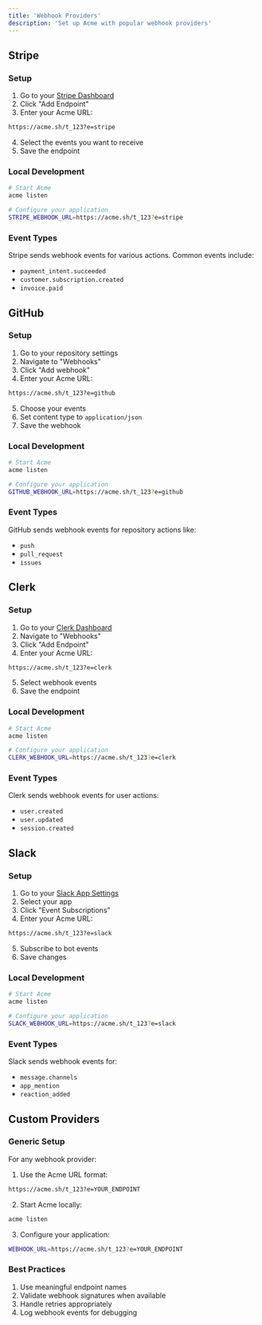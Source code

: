 ```yaml
---
title: 'Webhook Providers'
description: 'Set up Acme with popular webhook providers'
---
```


## Stripe

### Setup

1. Go to your [Stripe Dashboard](https://dashboard.stripe.com/webhooks)
2. Click "Add Endpoint"
3. Enter your Acme URL:
```bash
https://acme.sh/t_123?e=stripe
```
4. Select the events you want to receive
5. Save the endpoint

### Local Development

```bash
# Start Acme
acme listen

# Configure your application
STRIPE_WEBHOOK_URL=https://acme.sh/t_123?e=stripe
```

### Event Types

Stripe sends webhook events for various actions. Common events include:
- `payment_intent.succeeded`
- `customer.subscription.created`
- `invoice.paid`

## GitHub

### Setup

1. Go to your repository settings
2. Navigate to "Webhooks"
3. Click "Add webhook"
4. Enter your Acme URL:
```bash
https://acme.sh/t_123?e=github
```
5. Choose your events
6. Set content type to `application/json`
7. Save the webhook

### Local Development

```bash
# Start Acme
acme listen

# Configure your application
GITHUB_WEBHOOK_URL=https://acme.sh/t_123?e=github
```

### Event Types

GitHub sends webhook events for repository actions like:
- `push`
- `pull_request`
- `issues`

## Clerk

### Setup

1. Go to your [Clerk Dashboard](https://dashboard.clerk.dev)
2. Navigate to "Webhooks"
3. Click "Add Endpoint"
4. Enter your Acme URL:
```bash
https://acme.sh/t_123?e=clerk
```
5. Select webhook events
6. Save the endpoint

### Local Development

```bash
# Start Acme
acme listen

# Configure your application
CLERK_WEBHOOK_URL=https://acme.sh/t_123?e=clerk
```

### Event Types

Clerk sends webhook events for user actions:
- `user.created`
- `user.updated`
- `session.created`

## Slack

### Setup

1. Go to your [Slack App Settings](https://api.slack.com/apps)
2. Select your app
3. Click "Event Subscriptions"
4. Enter your Acme URL:
```bash
https://acme.sh/t_123?e=slack
```
5. Subscribe to bot events
6. Save changes

### Local Development

```bash
# Start Acme
acme listen

# Configure your application
SLACK_WEBHOOK_URL=https://acme.sh/t_123?e=slack
```

### Event Types

Slack sends webhook events for:
- `message.channels`
- `app_mention`
- `reaction_added`

## Custom Providers

### Generic Setup

For any webhook provider:

1. Use the Acme URL format:
```bash
https://acme.sh/t_123?e=YOUR_ENDPOINT
```

2. Start Acme locally:
```bash
acme listen
```

3. Configure your application:
```bash
WEBHOOK_URL=https://acme.sh/t_123?e=YOUR_ENDPOINT
```

### Best Practices

1. Use meaningful endpoint names
2. Validate webhook signatures when available
3. Handle retries appropriately
4. Log webhook events for debugging